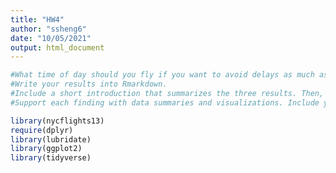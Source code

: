 ```yaml
---
title: "HW4"
author: "ssheng6"
date: "10/05/2021"
output: html_document
---
```


```r

#What time of day should you fly if you want to avoid delays as much as possible? Does this choice depend on anything? #Season? Weather? Airport? Airline? Find three patterns (“null results” are ok!).
#Write your results into Rmarkdown.
#Include a short introduction that summarizes the three results. Then, have a section for each finding.
#Support each finding with data summaries and visualizations. Include your code when necessary.

library(nycflights13)
require(dplyr)
library(lubridate) 
library(ggplot2)
library(tidyverse)


```

